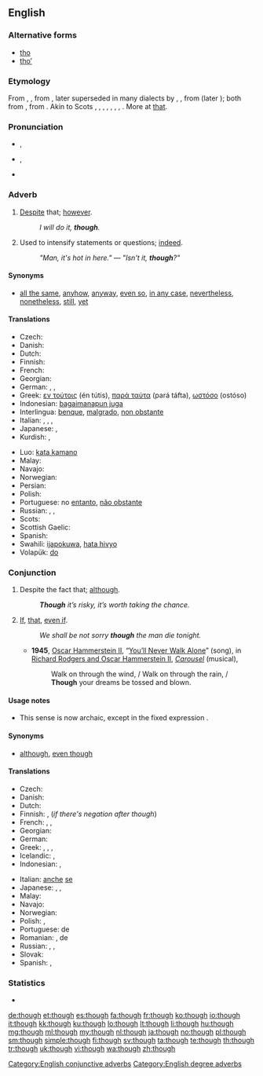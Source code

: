 ==English==

===Alternative forms===
* [[tho]]
* [[tho’]]

===Etymology===
From {{etyl|enm|en}} {{term|thaugh|lang=enm}}, {{term|thagh||lang=enm}}, from {{etyl|ang|en}} {{term|þeah|þēah| though, although, even if, that, however, nevertheless, yet, still; whether|lang=ang}}, later superseded in many dialects by {{etyl|enm|en}} {{term|though|lang=enm}}, {{term|thogh|lang=enm}}, from {{etyl|non|en}} {{recons|þóh|lang=non}} (later {{term|þó|lang=non}}); both from {{etyl|gem-pro|en}} {{recons|þauh||though|lang=gem-pro}}, from {{etyl|ine-pro|en}} {{recons|to-|lang=ine-pro}}. Akin to Scots {{term|thoch||though|lang=sco}}, {{etyl|stq|-}} {{term|dach||though|lang=stq}}, {{etyl|fy|-}} {{term|dôch|lang=fy}}, {{term|dochs||though|lang=fy}}, {{etyl|nl|-}} {{term|doch||though|lang=nl}}, {{etyl|de|-}} {{term|doch||though|lang=de}}, {{etyl|sv|-}} {{term|dock||however, still|lang=sv}}, {{etyl|is|-}} {{term|þó||though|lang=is}}. More at [[that]].

===Pronunciation===
* {{a|UK}} {{IPA|/ðəʊ/}}, {{X-SAMPA|/D@U/}}
* {{a|US}} {{IPA|/ðoʊ/}}, {{X-SAMPA|/DoU/}}
* {{audio|en-us-though.ogg|Audio (US)}}
*: {{rhymes|əʊ}}

===Adverb===
{{en-adv|-}}

# {{context|conjunctive|lang=en}} [[despite|Despite]] that; [[however]].
#: ''I will do it, '''though'''.''
# {{context|degree|lang=en}} Used to intensify statements or questions; [[indeed]].
#: ''"Man, it's hot in here." — "Isn't it, '''though'''?"''

====Synonyms====
* {{sense|despite that}} [[all the same]], [[anyhow]], [[anyway]], [[even so]], [[in any case]], [[nevertheless]], [[nonetheless]], [[still]], [[yet]]

====Translations====
{{trans-top|however}}
* Czech: {{t+|cs|nicméně}}
* Danish: {{t+|da|dog}}
* Dutch: {{t+|nl|echter}}
* Finnish: {{t+|fi|kuitenkin}}
* French: {{t+|fr|néanmoins}}
* Georgian: {{t-|ka|მაინც|sc=Geor}}
* German: {{t+|de|trotzdem}}, {{t+|de|doch}}, {{t+|de|allerdings}}
* Greek: [[εν τούτοις]] (én tútis), [[παρά ταύτα]] (pará táfta), [[ωστόσο]] (ostóso)
* Indonesian: [[bagaimanapun juga]]
* Interlingua: [[benque]], [[malgrado]], [[non obstante]]
* Italian: {{t+|it|comunque}}, {{t+|it|nonostante}}, {{t-|it|in ogni caso}}, {{t-|it|ad ogni modo}}
* Japanese: {{t+|ja|にもかかわらず|tr=nimokakawarazu}}, {{t-|ja|それでも|tr=soredemo}}
* Kurdish: {{t+|ku|dîsa jî|sc=ku-Arab}}, {{t-|ku|her wiha|sc=ku-Arab}}
{{trans-mid}}
* Luo: [[kata kamano]]
* Malay: {{t-|ms|walau bagaimana}}
* Navajo: {{tø|nv|ndi}}
* Norwegian: {{t+|no|dog}}
* Persian: {{t+|fa|گرچه|tr=garče|sc=fa-Arab}}
* Polish: {{t+|pl|jednak}}
* Portuguese: no [[entanto]], [[não obstante]]
* Russian: {{t+|ru|тем не менее}}, {{t+|ru|однако}}, {{t+|ru|всё-таки}}
* Scots: {{tø|sco|tho}}
* Scottish Gaelic: {{t-|gd|ge-tà}}
* Spanish: {{t-|es|no obstante}}
* Swahili: [[ijapokuwa]], [[hata hivyo]]
* Volapük: [[do#Volapük|do]]
{{trans-bottom}}

===Conjunction===
{{en-con}}

# Despite the fact that; [[although]].
#: '''''Though''' it’s risky, it’s worth taking the chance.''
# {{context|archaic|lang=en}} [[if|If]], [[that]], [[even if]].
#: ''We shall be not sorry '''though''' the man die tonight.''
#* '''1945''', [[w:Oscar Hammerstein II|Oscar Hammerstein II]], “[[w:You'll Never Walk Alone (song)|You’ll Never Walk Alone]]” (song), in [[w:Rodgers and Hammerstein|Richard Rodgers and Oscar Hammerstein II]], ''[[w:Carousel (musical)|Carousel]]'' (musical),
#*: Walk on through the wind, / Walk on through the rain, / '''Though''' your dreams be tossed and blown.

====Usage notes====
* {{sense|if}} This sense is now archaic, except in the fixed expression {{term|as though}}.

====Synonyms====
* {{sense|although}} [[although]], [[even though]]

====Translations====
{{trans-top|although}}
* Czech: {{t+|cs|ačkoli}}
* Danish: {{t+|da|dog}}
* Dutch: {{t+|nl|hoewel}}
* Finnish: {{t+|fi|vaikka}}, (''if there's negation after though'') {{t-|fi|vaikkakaan}}
* French: {{t+|fr|malgré}}, {{t+|fr|bien que}}, {{t+|fr|cependant}}
* Georgian: {{t-|ka|მიუხედავად იმისა, რომ|sc=Geor}}
* German: {{t+|de|obwohl}}
* Greek: {{t-|el|έστω και αν|tr=ésto ké án}}, {{t+|el|αν και|tr=án ké}}, {{t+|el|μολονότι|tr=mólonóti}}, {{t+|el|καίτοι|tr=kéti}}
* Icelandic: {{t+|is|þó}}, {{t+|is|þótt}}
* Indonesian: {{t+|id|walau}}, {{t+|id|meski}}
{{trans-mid}}
* Italian: [[anche]] [[se]]
* Japanese: {{t-|ja|だが|tr=daga}}, {{t-|ja|だけれども|tr=dakeredomo}}, {{t-|ja|だけど|tr=dakeredo}}{{qualifier|colloquial}}
* Malay: {{t-|ms|walau}}
* Navajo: {{tø|nv|ndi}}
* Norwegian: {{t+|no|selv om}}
* Polish: {{t+|pl|choć}}, {{t+|pl|chociaż}}
* Portuguese: {{t+|pt|apesar}} de
* Romanian: {{t-|ro|desi}}, de {{t+|ro|parca}}
* Russian: {{t+|ru|хотя}}, {{t+|ru|хоть и}}, {{t-|ru|несмотря на то, что}}
* Slovak: {{t-|sk|hoci}}
* Spanish: {{t+|es|sin embargo}}, {{t-|es|a pesar de}}
{{trans-bottom}}

===Statistics===
* {{rank|also|away|against|148|though|get|eyes|hand}}

[[Category:English conjunctive adverbs]]
[[Category:English degree adverbs]]

[[de:though]]
[[et:though]]
[[es:though]]
[[fa:though]]
[[fr:though]]
[[ko:though]]
[[io:though]]
[[it:though]]
[[kk:though]]
[[ku:though]]
[[lo:though]]
[[lt:though]]
[[li:though]]
[[hu:though]]
[[mg:though]]
[[ml:though]]
[[my:though]]
[[nl:though]]
[[ja:though]]
[[no:though]]
[[pl:though]]
[[sm:though]]
[[simple:though]]
[[fi:though]]
[[sv:though]]
[[ta:though]]
[[te:though]]
[[th:though]]
[[tr:though]]
[[uk:though]]
[[vi:though]]
[[wa:though]]
[[zh:though]]